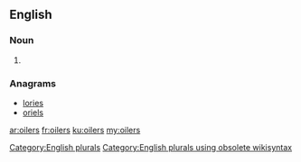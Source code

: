 ==English==

===Noun===
{{head|en}}

# {{plural of|oiler}}

===Anagrams===
* [[lories#English|lories]]
* [[oriels#English|oriels]]

[[Category:English plurals]][[Category:English plurals using obsolete wikisyntax]]

[[ar:oilers]]
[[fr:oilers]]
[[ku:oilers]]
[[my:oilers]]